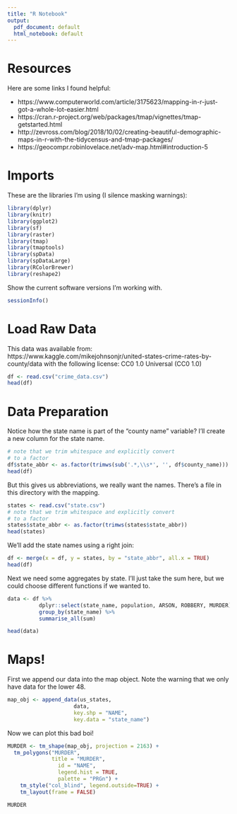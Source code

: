 ```yaml
---
title: "R Notebook"
output:
  pdf_document: default
  html_notebook: default
---
```


# Resources

Here are some links I found helpful:

- https://www.computerworld.com/article/3175623/mapping-in-r-just-got-a-whole-lot-easier.html
- https://cran.r-project.org/web/packages/tmap/vignettes/tmap-getstarted.html
- http://zevross.com/blog/2018/10/02/creating-beautiful-demographic-maps-in-r-with-the-tidycensus-and-tmap-packages/
- https://geocompr.robinlovelace.net/adv-map.html#introduction-5

# Imports

These are the libraries I'm using (I silence masking warnings):

```r
library(dplyr)
library(knitr)
library(ggplot2)
library(sf)
library(raster)
library(tmap)
library(tmaptools)
library(spData)
library(spDataLarge)
library(RColorBrewer)
library(reshape2)
```

Show the current software versions I'm working with. 

```r
sessionInfo()
```

# Load Raw Data

This data was available from: https://www.kaggle.com/mikejohnsonjr/united-states-crime-rates-by-county/data with the following license: CC0 1.0 Universal (CC0 1.0)

```r
df <- read.csv("crime_data.csv")
head(df)
```

# Data Preparation

Notice how the state name is part of the "county name" variable? I'll create a new column for the state name.

```r
# note that we trim whitespace and explicitly convert
# to a factor
df$state_abbr <- as.factor(trimws(sub('.*,\\s*', '', df$county_name)))
head(df)
```

But this gives us abbreviations, we really want the names. There's a file in this directory with the mapping.

```r
states <- read.csv("state.csv")
# note that we trim whitespace and explicitly convert
# to a factor
states$state_abbr <- as.factor(trimws(states$state_abbr))
head(states)
```

We'll add the state names using a right join:

```r
df <- merge(x = df, y = states, by = "state_abbr", all.x = TRUE)
head(df)
```

Next we need some aggregates by state. I'll just take the sum here, but we could choose different functions if we wanted to.

```r
data <- df %>%
          dplyr::select(state_name, population, ARSON, ROBBERY, MURDER) %>%
          group_by(state_name) %>%
          summarise_all(sum)

head(data)
```



# Maps!

First we append our data into the map object. Note the warning that we only have data for the lower 48.

```r
map_obj <- append_data(us_states, 
                     data,
                     key.shp = "NAME", 
                     key.data = "state_name")
```

Now we can plot this bad  boi!

```r
MURDER <- tm_shape(map_obj, projection = 2163) + 
  tm_polygons("MURDER",  
              title = "MURDER", 
                id = "NAME",
                legend.hist = TRUE,
                palette = "PRGn") +
    tm_style("col_blind", legend.outside=TRUE) + 
    tm_layout(frame = FALSE)

MURDER
```

